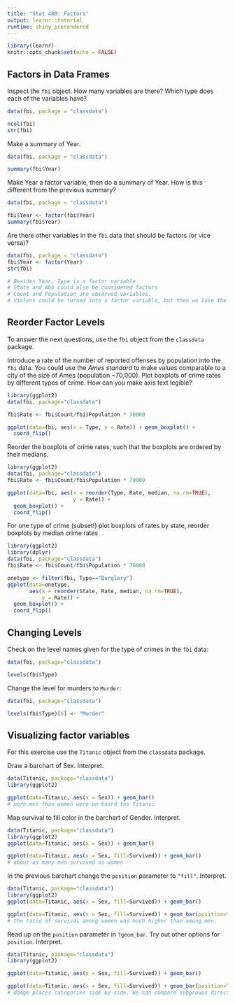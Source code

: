 ```yaml
---
title: "Stat 480: Factors"
output: learnr::tutorial
runtime: shiny_prerendered
---
```


```r
library(learnr)
knitr::opts_chunk$set(echo = FALSE)
```






##  Factors in Data Frames


Inspect the `fbi` object. How many variables are there? Which type does each of the variables have?

```r
data(fbi, package = "classdata")


```

```r
ncol(fbi)
str(fbi)
```


Make a summary of Year.

```r
data(fbi, package = "classdata")

```

```r
summary(fbi$Year)
```


Make Year  a factor variable, then do a summary of Year. How is this different from the previous summary?

```r
data(fbi, package = "classdata")

```

```r
fbi$Year <- factor(fbi$Year)
summary(fbi$Year)
```

Are there other variables in the `fbi` data that should be factors (or vice versa)? 

```r
data(fbi, package = "classdata")
fbi$Year <- factor(Year)
str(fbi)
```

```r
# Besides Year, Type is a factor variable
# State and Abb could also be considered factors
# Count and Population are observed variables.
# Violent could be turned into a factor variable, but then we lose the logical information
```



## Reorder Factor Levels

To answer the next questions, use the `fbi` object from the `classdata` package. 

Introduce a rate of the number of reported offenses by population into the `fbi` data. You could use the *Ames standard* to make values comparable to a city of the size of Ames (population ~70,000). Plot boxplots of crime rates by different types of crime. How can you make axis text legible?

```r
library(ggplot2)
data(fbi, package="classdata")


```

```r
fbi$Rate <- fbi$Count/fbi$Population * 70000

ggplot(data=fbi, aes(x = Type, y = Rate)) + geom_boxplot() +
  coord_flip()
```


Reorder the boxplots of crime rates, such that the boxplots are ordered by their medians. 

```r
library(ggplot2)
data(fbi, package="classdata")
fbi$Rate <- fbi$Count/fbi$Population * 70000


```

```r
ggplot(data=fbi, aes(x = reorder(Type, Rate, median, na.rm=TRUE),
                     y = Rate)) + 
  geom_boxplot() +
  coord_flip()
```


For one type of crime (subset!) plot boxplots of rates by state, reorder boxplots by median crime rates</span>


```r
library(ggplot2)
library(dplyr)
data(fbi, package="classdata")
fbi$Rate <- fbi$Count/fbi$Population * 70000


```

```r
onetype <- filter(fbi, Type=="Burglary")
ggplot(data=onetype, 
       aes(x = reorder(State, Rate, median, na.rm=TRUE),
           y = Rate)) + 
  geom_boxplot() +
  coord_flip()
```



## Changing Levels

Check on the level names given for the type of crimes in the `fbi` data:

```r
data(fbi, package="classdata")

```

```r
levels(fbi$Type)
```


Change the level for murders to `Murder`:

```r
data(fbi, package="classdata")

```

```r
levels(fbi$Type)[6] <- "Murder"
```

## Visualizing factor variables


For this exercise  use the `Titanic` object from the `classdata` package.


Draw a barchart of Sex. Interpret.

```r
data(Titanic, package="classdata")
library(ggplot2)

```

```r
ggplot(data=Titanic, aes(x = Sex)) + geom_bar()
# more men than women were on board the Titanic
```


Map survival to fill color in the barchart of Gender. Interpret.

```r
data(Titanic, package="classdata")
library(ggplot2)
ggplot(data=Titanic, aes(x = Sex)) + geom_bar()

```

```r
ggplot(data=Titanic, aes(x = Sex, fill=Survived)) + geom_bar()
# about as many men survived as women
```

In the previous barchart change the `position` parameter to `"fill"`. Interpret.

```r
data(Titanic, package="classdata")
library(ggplot2)
ggplot(data=Titanic, aes(x = Sex, fill=Survived)) + geom_bar()

```

```r
ggplot(data=Titanic, aes(x = Sex, fill=Survived)) + geom_bar(position="fill")
# the ratio of survival among women was much higher than among men.
```


Read up on the `position` parameter in `?geom_bar`. Try out other options for `position`. Interpret.

```r
data(Titanic, package="classdata")
library(ggplot2)

ggplot(data=Titanic, aes(x = Sex, fill=Survived)) + geom_bar()
```

```r
ggplot(data=Titanic, aes(x = Sex, fill=Survived)) + geom_bar(position="dodge")
# dodge places categories side by side. We can compare subgroups directly.
```

